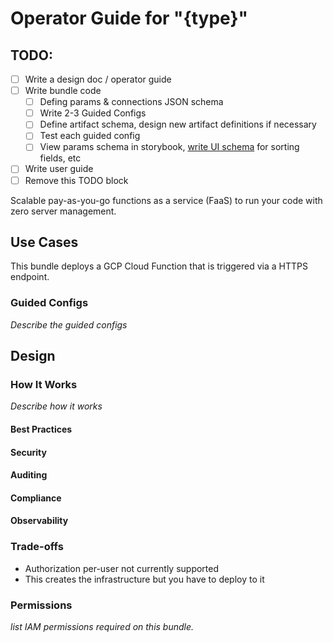 # Operator Guide for "{type}"

## TODO:

* [ ] Write a design doc / operator guide
* [ ] Write bundle code
  * [ ] Defing params & connections JSON schema
  * [ ] Write 2-3 Guided Configs
  * [ ] Define artifact schema, design new artifact definitions if necessary
  * [ ] Test each guided config
  * [ ] View params schema in storybook, [write UI schema](https://react-jsonschema-form.readthedocs.io/en/latest/usage/widgets/) for sorting fields, etc
* [ ] Write user guide
* [ ] Remove this TODO block

Scalable pay-as-you-go functions as a service (FaaS) to run your code with zero server management.

## Use Cases

This bundle deploys a GCP Cloud Function that is triggered via a HTTPS endpoint.

### Guided Configs

_Describe the guided configs_

## Design

### How It Works

_Describe how it works_

#### Best Practices

#### Security

#### Auditing

#### Compliance

#### Observability

### Trade-offs

+ Authorization per-user not currently supported
+ This creates the infrastructure but you have to deploy to it

### Permissions

_list IAM permissions required on this bundle._
